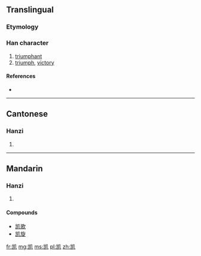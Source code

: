 {{also|凱}}
==Translingual==

===Etymology===
{{Han simp|凱|f=豆|t=己}}

===Han character===
{{Han char|rn=16|rad=几|as=06|sn=8|four=|canj=山山竹弓 (UUHN)}}

# [[triumphant]]
# [[triumph]], [[victory]]

====References====
* {{Han ref|kx=0134.221|hdz=10277.190|uh=51EF|ud=20975}}

----

==Cantonese==

===Hanzi===
{{yue-hanzi|jyut=|y=hoi2|tra=凱}}

# {{defn|lang=yue|sort=几06}}

----

==Mandarin==

===Hanzi===
{{cmn-hanzi|tra=凱|pin=[[kǎi]] ([[kai3]])|wg=k'ai<sup>3</sup>}}

# {{defn|lang=cmn|sort=几06}}

====Compounds====
* [[凯歌]]
* [[凯旋]]

[[fr:凯]]
[[mg:凯]]
[[ms:凯]]
[[pl:凯]]
[[zh:凯]]